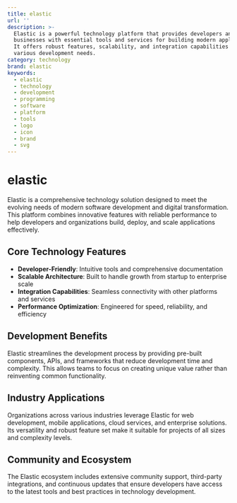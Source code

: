 ```yaml
---
title: elastic
url: ''
description: >-
  Elastic is a powerful technology platform that provides developers and
  businesses with essential tools and services for building modern applications.
  It offers robust features, scalability, and integration capabilities for
  various development needs.
category: technology
brand: elastic
keywords:
  - elastic
  - technology
  - development
  - programming
  - software
  - platform
  - tools
  - logo
  - icon
  - brand
  - svg
---
```


# elastic

Elastic is a comprehensive technology solution designed to meet the evolving needs of modern software development and digital transformation. This platform combines innovative features with reliable performance to help developers and organizations build, deploy, and scale applications effectively.

## Core Technology Features

- **Developer-Friendly**: Intuitive tools and comprehensive documentation
- **Scalable Architecture**: Built to handle growth from startup to enterprise scale
- **Integration Capabilities**: Seamless connectivity with other platforms and services
- **Performance Optimization**: Engineered for speed, reliability, and efficiency

## Development Benefits

Elastic streamlines the development process by providing pre-built components, APIs, and frameworks that reduce development time and complexity. This allows teams to focus on creating unique value rather than reinventing common functionality.

## Industry Applications

Organizations across various industries leverage Elastic for web development, mobile applications, cloud services, and enterprise solutions. Its versatility and robust feature set make it suitable for projects of all sizes and complexity levels.

## Community and Ecosystem

The Elastic ecosystem includes extensive community support, third-party integrations, and continuous updates that ensure developers have access to the latest tools and best practices in technology development.
